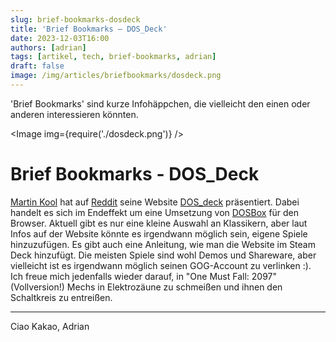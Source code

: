 ---
slug: brief-bookmarks-dosdeck
title: 'Brief Bookmarks – DOS_Deck'
date: 2023-12-03T16:00
authors: [adrian]
tags: [artikel, tech, brief-bookmarks, adrian]
draft: false
image: /img/articles/briefbookmarks/dosdeck.png
---


'Brief Bookmarks' sind kurze Infohäppchen, die vielleicht den einen oder anderen interessieren könnten.

<Image img={require('./dosdeck.png')} />

<!--truncate-->

# Brief Bookmarks - DOS_Deck

[Martin Kool](https://www.reddit.com/user/mrtnkl/) hat auf [Reddit](https://www.reddit.com/r/SteamDeck/comments/17z0luv/dos_deck_a_new_way_to_play_dos_games_on_the_steam/) seine Website [DOS_deck](https://dosdeck.com/) präsentiert. Dabei handelt es sich im Endeffekt um eine Umsetzung von [DOSBox](https://www.dosbox.com/) für den Browser. Aktuell gibt es nur eine kleine Auswahl an Klassikern, aber laut Infos auf der Website könnte es irgendwann möglich sein, eigene Spiele hinzuzufügen. Es gibt auch eine Anleitung, wie man die Website im Steam Deck hinzufügt. Die meisten Spiele sind wohl Demos und Shareware, aber vielleicht ist es irgendwann möglich seinen GOG-Account zu verlinken :). Ich freue mich jedenfalls wieder darauf, in "One Must Fall: 2097" (Vollversion!) Mechs in Elektrozäune zu schmeißen und ihnen den Schaltkreis zu entreißen.  

---

Ciao Kakao, Adrian
